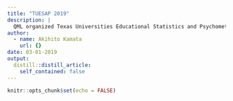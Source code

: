 ```yaml
---
title: "TUESAP 2019"
description: |
  QML organized Texas Universities Educational Statistics and Psychometrics (TUESAP) conference (Feb 28 & Mar 1, 2019). [TUESAP website](https://www.smu.edu/simmons/Research/CORE/TUESAP)
author:
  - name: Akihito Kamata
    url: {}
date: 03-01-2019
output:
  distill::distill_article:
    self_contained: false
---
```


```r
knitr::opts_chunk$set(echo = FALSE)
```


